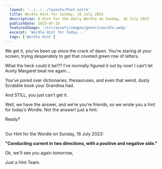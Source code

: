 ```yaml
---
  layout: '../../../layouts/Post.astro'
  title: Wordle Hint for Sunday, 16 July 2023
  description: A Hint for the daily Wordle on Sunday, 16 July 2023
  publishDate: 2023-07-16
  featuredImage: '/src/assets/images/genericwordle.webp'
  excerpt: 'Wordle Hint for Today...'
  tags: ['Wordle Hint']
---
```


  We get it, you’ve been up since the crack of dawn. You’re staring at your screen, trying desperately to get that coveted green row of letters. 

  What the heck could it be!??
  I’ve normally figured it out by now!
  I can’t let Aunty Margaret beat me again… 

  You’ve pored over dictionaries, thesauruses, and even that weird, dusty Scrabble book your Grandma had.

  And STILL, you just can’t get it. 

  Well, we have the answer, and we’re you’re friends, so we wrote you a hint for today’s Wordle.
  Not the answer! just a hint. 

  Ready?<br /><br />

  Our Hint for the Wordle on Sunday, 16 July 2023:

  **"Conducting current in two directions, with a positive and negative side."**

  Ok, we'll see you again tomorrow, 

  Just a Hint Team.
  
